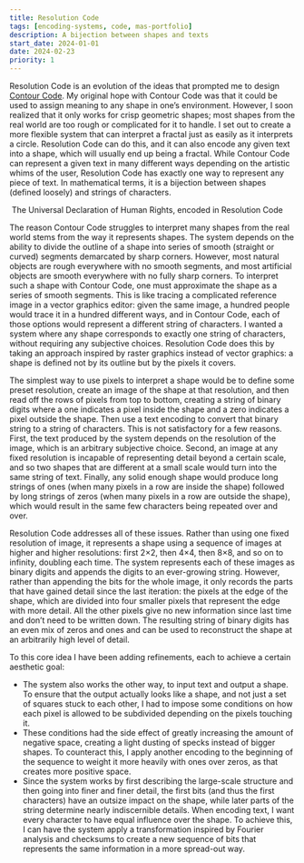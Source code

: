 ```yaml
---
title: Resolution Code
tags: [encoding-systems, code, mas-portfolio]
description: A bijection between shapes and texts
start_date: 2024-01-01
date: 2024-02-23
priority: 1
---
```


Resolution Code is an evolution of the ideas that prompted me to design [Contour Code]('/work/contouur-code). My original hope with Contour Code was that it could be used to assign meaning to any shape in one’s environment. However, I soon realized that it only works for crisp geometric shapes; most shapes from the real world are too rough or complicated for it to handle. I set out to create a more flexible system that can interpret a fractal just as easily as it interprets a circle. Resolution Code can do this, and it can also encode any given text into a shape, which will usually end up being a fractal. While Contour Code can represent a given text in many different ways depending on the artistic whims of the user, Resolution Code has exactly one way to represent any piece of text. In mathematical terms, it is a bijection between shapes (defined loosely) and strings of characters.

<Img src='resolution-code/udhr.png' uses='ftpb' alt=''/>
<Caption>The Universal Declaration of Human Rights, encoded in Resolution Code</Caption>

The reason Contour Code struggles to interpret many shapes from the real world stems from the way it represents shapes. The system depends on the ability to divide the outline of a shape into series of smooth (straight or curved) segments demarcated by sharp corners. However, most natural objects are rough everywhere with no smooth segments, and most artificial objects are smooth everywhere with no fully sharp corners. To interpret such a shape with Contour Code, one must approximate the shape as a series of smooth segments. This is like tracing a complicated reference image in a vector graphics editor: given the same image, a hundred people would trace it in a hundred different ways, and in Contour Code, each of those options would represent a different string of characters. I wanted a system where any shape corresponds to exactly one string of characters, without requiring any subjective choices. Resolution Code does this by taking an approach inspired by raster graphics instead of vector graphics: a shape is defined not by its outline but by the pixels it covers.

The simplest way to use pixels to interpret a shape would be to define some preset resolution, create an image of the shape at that resolution, and then read off the rows of pixels from top to bottom, creating a string of binary digits where a one indicates a pixel inside the shape and a zero indicates a pixel outside the shape. Then use a text encoding to convert that binary string to a string of characters. This is not satisfactory for a few reasons. First, the text produced by the system depends on the resolution of the image, which is an arbitrary subjective choice. Second, an image at any fixed resolution is incapable of representing detail beyond a certain scale, and so two shapes that are different at a small scale would turn into the same string of text. Finally, any solid enough shape would produce long strings of ones (when many pixels
in a row are inside the shape) followed by long strings of zeros (when many pixels in a row are outside the shape), which would result in the same few characters being repeated over and over.

Resolution Code addresses all of these issues. Rather than using one fixed resolution of image, it represents a shape using a sequence of images at higher and higher resolutions: first 2×2, then 4×4, then 8×8, and so on to infinity, doubling each time. The system represents each of these images as binary digits and appends the digits to an ever-growing string. However, rather than appending the bits for the whole image, it only records the parts that have gained detail since the last iteration: the pixels at the edge of the shape, which are divided into four smaller pixels that represent the edge with more detail. All the other pixels give no new information since last time and don’t need to be written down. The resulting string of binary digits has an even mix of zeros and ones and can be used to reconstruct the shape at an arbitrarily high level of detail.

To this core idea I have been adding refinements, each to achieve a certain aesthetic goal:
- The system also works the other way, to input text and output a shape. To ensure that the output actually looks like a shape, and not just a set of squares stuck to each other, I had to impose some conditions on how each pixel is allowed to be subdivided depending on the pixels touching it.
- These conditions had the side effect of greatly increasing the amount of negative space, creating a light dusting of specks instead of bigger shapes. To counteract this, I apply another encoding to the beginning of the sequence to weight it more heavily with ones over zeros, as that creates more positive space.
- Since the system works by first describing the large-scale structure and then going into finer and finer detail, the first bits (and thus the first characters) have an outsize impact on the shape, while later parts of the string determine nearly indiscernible details. When encoding text, I want every character to have equal influence over the shape. To achieve this, I can have the system apply a transformation inspired by Fourier analysis and checksums to create a new sequence of bits that represents the same information in a more spread-out way.

